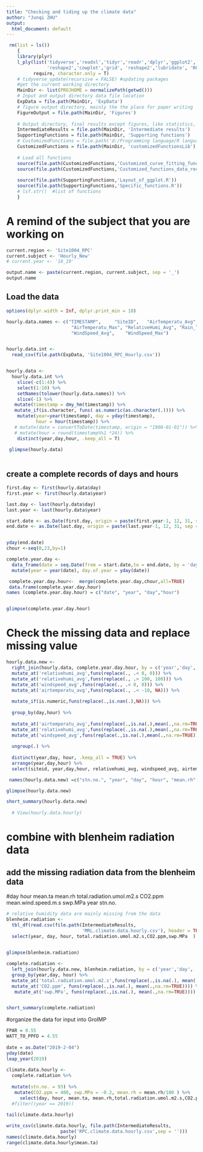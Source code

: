 ---
title: "Checking and tiding up the climate data"
author: "Junqi ZHU"
output:
  html_document: default
---

```{r, warning=FALSE, echo=FALSE, tidy=TRUE, error=FALSE, message=FALSE}
 rm(list = ls())
    {
    library(plyr)
    l_ply(list('tidyverse','readxl','tidyr','readr','dplyr','ggplot2','broom','ggthemes','plotly','purrr',
               'reshape2','cowplot','grid', 'reshape2','lubridate', 'RColorBrewer', 'datacheck'), 
          require, character.only = T)
    # tidyverse_update(recursive = FALSE) #updating packages
    #get the current working directory
    MainDir <- list(PROJHOME = normalizePath(getwd()))
    # Input and output directory data file location
    ExpData = file.path(MainDir, 'ExpData')
    # figure output directory, mainly the the place for paper writing 
    FigureOutput = file.path(MainDir, 'Figures')
    
    # Output directory, final results except figures, like statistics, and intermediate data set
    IntermediateResults = file.path(MainDir, 'Intermediate results')  
    SupportingFunctions = file.path(MainDir, 'Supporting functions')
    # CustomizedFunctions = file.path('d:/Programming language/R language/Customized function library/')
    CustomizedFunctions = file.path(MainDir, 'customizedFunctionsLib')
    
    # Load all functions
    source(file.path(CustomizedFunctions,'Customized_curve_fitting_functions.R'))
    source(file.path(CustomizedFunctions,'Customized_functions_data_reconstruction.R'))
    
    source(file.path(SupportingFunctions,'Layout_of_ggplot.R'))
    source(file.path(SupportingFunctions,'Specific_functions.R'))
    # lsf.str()  #list of functions
    } 
```

# A remind of the subject that you are working on
```{r}
current.region <- 'Site1004_RPC'
current.subject <- 'Hourly_New'
# current.year <- '18_19'

output.name <- paste(current.region, current.subject, sep = '_')
output.name

```

## Load the data
```{r, warning=FALSE, echo=FALSE, error=FALSE, message=FALSE}
options(dplyr.width = Inf, dplyr.print_min = 10)

hourly.data.names <- c("TIMESTAMP",		"SiteID",	"AirTemperatu_Avg",	"AirTemperatu_Min",	
                        "AirTemperatu_Max", "RelativeHumi_Avg", "Rain_Tot",	"Wetness_Avg",
                        "WindSpeed_Avg",	"WindSpeed_Max")


hourly.data.int <- 
  read_csv(file.path(ExpData, 'Site1004_RPC_Hourly.csv')) 


hourly.data <-   
  hourly.data.int %>% 
    slice(-c(1:4)) %>% 
    select(1:10) %>% 
    setNames(tolower(hourly.data.names)) %>% 
    slice(-1) %>% 
   mutate(timestamp = dmy_hm(timestamp)) %>%
   mutate_if(is.character, funs( as.numeric(as.character(.)))) %>%
    mutate(year=year(timestamp), day = yday(timestamp), 
           hour = hour(timestamp)) %>% 
   # mutate(date = convertToDate(timestamp, origin = "1900-01-01")) %>% 
   # mutate(hour = round(timestamp%%1 *24)) %>% 
    distinct(year,day,hour, .keep_all = T)

 glimpse(hourly.data)
 

```
## create a complete records of days and hours

```{r, warning=FALSE, echo=FALSE, error=FALSE, message=FALSE}

first.day <- first(hourly.data$day)
first.year <- first(hourly.data$year)

last.day <- last(hourly.data$day)
last.year <- last(hourly.data$year)

start.date <- as.Date(first.day, origin = paste(first.year-1, 12, 31, sep = '-'))
end.date <- as.Date(last.day, origin = paste(last.year-1, 12, 31, sep = '-'))


yday(end.date)
chour <-seq(0,23,by=1)

complete.year.day <- 
  data_frame(date = seq.Date(from = start.date,to = end.date, by = 'day')) %>% 
  mutate(year = year(date), day.of.year = yday(date)) 

 complete.year.day.hour<-  merge(complete.year.day,chour,all=TRUE)
 data.frame(complete.year.day.hour)
names (complete.year.day.hour) = c("date", "year", "day","hour")


glimpse(complete.year.day.hour)

```
# Check the missing data and replace missing value
```{r, fig.width=15, fig.height=25,echo=FALSE}
 

hourly.data.new <- 
  right_join(hourly.data, complete.year.day.hour, by = c('year','day', 'hour')) %>% 
  mutate_at('relativehumi_avg',funs(replace(., .< 0, 0))) %>% 
  mutate_at('relativehumi_avg',funs(replace(., .> 100, 100))) %>%   
  mutate_at('windspeed_avg',funs(replace(., .< 0, 0))) %>% 
  mutate_at('airtemperatu_avg',funs(replace(., .< -10, NA))) %>% 
  
  mutate_if(is.numeric,funs(replace(.,is.nan(.),NA))) %>%
  
  group_by(day,hour) %>%
  
  mutate_at('airtemperatu_avg',funs(replace(.,is.na(.),mean(.,na.rm=TRUE))))%>%
  mutate_at('relativehumi_avg',funs(replace(.,is.na(.),mean(.,na.rm=TRUE))))%>%
  mutate_at('windspeed_avg',funs(replace(.,is.na(.),mean(.,na.rm=TRUE))))%>%
  
  ungroup(.) %>% 
  
  distinct(year,day, hour, .keep_all = TRUE) %>% 
  arrange(year,day,hour) %>% 
  select(siteid, year,day,hour, relativehumi_avg, windspeed_avg, airtemperatu_avg)

 names(hourly.data.new) =c("stn.no.", "year", "day", "hour", "mean.rh", "mean.wind.speed.m.s","mean.ta")

glimpse(hourly.data.new)

short_summary(hourly.data.new)  
 
  # View(hourly.data.hourly)
```

# combine with blenheim radiation data
## add the missing radiation data from the blenheim data
#day	hour	mean.ta	mean.rh	total.radiation.umol.m2.s	CO2.ppm	mean.wind.speed.m.s	swp.MPa	year	stn.no.

```{r,echo=FALSE, error=FALSE, message=FALSE, warning=FALSE}
# relative humidity data are mainly missing from the data
blenheim.radiation <- 
  tbl_df(read.csv(file.path(IntermediateResults, 
                            'MRL.climate.data.hourly.csv'), header = TRUE)) %>% 
  select(year, day, hour, total.radiation.umol.m2.s,CO2.ppm,swp.MPa  )
   

glimpse(blenheim.radiation)

complete.radiation <-
  left_join(hourly.data.new, blenheim.radiation, by = c('year','day', 'hour')) %>% 
  group_by(year,day, hour) %>% 
  mutate_at('total.radiation.umol.m2.s',funs(replace(.,is.na(.), mean(.,na.rm=TRUE)))) %>% 
  mutate_at('CO2.ppm', funs(replace(.,is.na(.), mean(.,na.rm=TRUE)))) %>% 
   mutate_at('swp.MPa', funs(replace(.,is.na(.), mean(.,na.rm=TRUE))))  


short_summary(complete.radiation)  

```
#organize the data for input into GroIMP 
```{r, fig.width=15, fig.height=25,echo=FALSE}
FPAR = 0.55
WATT_TO_PPFD = 4.55
    
date = as.Date("2019-2-04")
yday(date)
leap_year(2019)
  
climate.data.hourly <- 
  complete.radiation %>% 
  
  mutate(stn.no. = 93) %>%
   mutate(CO2.ppm = 400, swp.MPa = -0.2, mean.rh = mean.rh/100 ) %>% 
     select(day, hour, mean.ta, mean.rh,total.radiation.umol.m2.s,CO2.ppm, mean.wind.speed.m.s, swp.MPa, year, stn.no.) #%>%
  #filter((year == 2019))

tail(climate.data.hourly)
    
write_csv(climate.data.hourly, file.path(IntermediateResults, 
                    paste('RPC.climate.data.hourly.csv',sep = '')))        
names(climate.data.hourly)
range(climate.data.hourly$mean.ta)
  
```